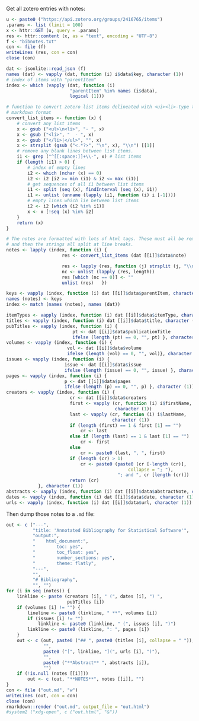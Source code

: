Get all zotero entries with notes:
```r
u <- paste0 ("https://api.zotero.org/groups/2416765/items")
.params <- list (limit = 100)
x <- httr::GET (u, query = .params)
res <- httr::content (x, as = "text", encoding = "UTF-8")
f <- "bibnotes.txt"
con <- file (f)
writeLines (res, con = con)
close (con)
```
```r
dat <- jsonlite::read_json (f)
names (dat) <- vapply (dat, function (i) i$data$key, character (1))
# index of items with "parentItem"
index <- which (vapply (dat, function (i)
                        "parentItem" %in% names (i$data),
                        logical (1)))

# function to convert zotero list items delineated with <ui><li>-type tags to
# markdown format
convert_list_items <- function (x) {
    # convert any list items
    x <- gsub ("<ul>\n<li>", "- ", x)
    x <- gsub ("<li>", "  - ", x)
    x <- gsub ("</li>|</ul>", "", x)
    x <- strsplit (gsub ("<.*?>", "\n", x), "\\n") [[1]]
    # remove any blank lines between list items.
    i1 <- grep ("^[[:space:]]+\\-", x) # list items
    if (length (i1) > 0) {
        # index of empty lines
        i2 <- which (nchar (x) == 0)
        i2 <- i2 [i2 >= min (i1) & i2 <= max (i1)]
        # get sequences of all i1 between list items
        i1 <- split (seq (x), findInterval (seq (x), i1))
        i1 <- unlist (unname (lapply (i1, function (i) i [-1])))
        # empty lines which lie between list items
        i2 <- i2 [which (i2 %in% i1)]
        x <- x [!seq (x) %in% i2]
    }
    return (x)
}

# The notes are formatted with lots of html tags. These must all be removed,
# and then the strings all split at line breaks.
notes <- lapply (index, function (i) {
                     res <- convert_list_items (dat [[i]]$data$note)

                     res <- lapply (res, function (j) strsplit (j, "\\n") [[1]])
                     nc <- unlist (lapply (res, length))
                     res [which (nc == 0)] <- ""
                     unlist (res)   })

keys <- vapply (index, function (i) dat [[i]]$data$parentItem, character (1))
names (notes) <- keys
index <- match (names (notes), names (dat))

itemTypes <- vapply (index, function (i) dat [[i]]$data$itemType, character (1))
titles <- vapply (index, function (i) dat [[i]]$data$title, character (1))
pubTitles <- vapply (index, function (i) {
                         pt <- dat [[i]]$data$publicationTitle
                         ifelse (length (pt) == 0, "", pt) }, character (1))
volumes <- vapply (index, function (i) {
                       vol <- dat [[i]]$data$volume
                       ifelse (length (vol) == 0, "", vol)}, character (1))
issues <- vapply (index, function (i) {
                      issue <- dat [[i]]$data$issue
                      ifelse (length (issue) == 0, "", issue) }, character (1))
pages <- vapply (index, function (i) {
                      p <- dat [[i]]$data$pages
                      ifelse (length (p) == 0, "", p) }, character (1))
creators <- vapply (index, function (i) {
                        cr <- dat [[i]]$data$creators
                        first <- vapply (cr, function (i) i$firstName,
                                         character (1))
                        last <- vapply (cr, function (i) i$lastName,
                                        character (1))
                        if (length (first) == 1 & first [1] == "")
                            cr <- last
                        else if (length (last) == 1 & last [1] == "")
                            cr <- first
                        else
                            cr <- paste0 (last, ", ", first)
                        if (length (cr) > 1)
                            cr <- paste0 (paste0 (cr [-length (cr)],
                                              collapse = "; "),
                                          "; and ", cr [length (cr)])
                        return (cr)
            }, character (1))
abstracts <- vapply (index, function (i) dat [[i]]$data$abstractNote, character (1))
dates <- vapply (index, function (i) dat [[i]]$data$date, character (1))
urls <- vapply (index, function (i) dat [[i]]$data$url, character (1))
```

Then dump those notes to a `.md` file:
```r
out <- c ("---",
          "title: 'Annotated Bibliography for Statistical Software'",
          "output:",
          "    html_document:",
          "        toc: yes",
          "        toc_float: yes",
          "        number_sections: yes",
          "        theme: flatly",
          "---",
          "",
          "# Bibliography",
          "", "")
for (i in seq (notes)) {
    linkline <- paste (creators [i], " (", dates [i], ") ",
                       pubTitles [i])
    if (volumes [i] != "") {
        lineline <- paste0 (linkline, " **", volumes [i])
        if (issues [i] != "")
            linkline <- paste0 (linkline, " (", issues [i], ")")
        linkline <- paste0 (linkline, ": ", pages [i])
    }
    out <- c (out, paste0 ("## ", paste0 (titles [i], collapse = " ")),
              "",
              paste0 ("[", linkline, "](", urls [i], ")"),
              "",
              paste0 ("**Abstract** ", abstracts [i]),
              "")
    if (!is.null (notes [[i]]))
        out <- c (out, "**NOTES**", notes [[i]], "")
}
con <- file ("out.md", "w")
writeLines (out, con = con)
close (con)
rmarkdown::render ("out.md", output_file = "out.html")
#system2 ("xdg-open", c ("out.html", "&"))
```

